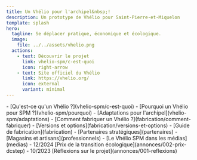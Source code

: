 ```yaml
---
title: Un Vhélio pour l'archipel&nbsp;!
description: Un prototype de Vhélio pour Saint-Pierre-et-Miquelon
template: splash
hero:
  tagline: Se déplacer pratique, économique et écologique.
  image:
    file: ../../assets/vhelio.png
  actions:
    - text: Découvrir le projet
      link: vhelio-spm/c-est-quoi
      icon: right-arrow
    - text: Site officiel du Vhélio
      link: https://vhelio.org/
      icon: external
      variant: minimal
---
```



<CardGrid stagger>
	<Card title="Le Vhélio de SPM" icon="information">
		- [Qu'est-ce qu'un Vhélio ?](vhelio-spm/c-est-quoi)
		- [Pourquoi un Vhélio pour SPM ?](vhelio-spm/pourquoi)
		- [Adaptations pour l'archipel](vhelio-spm/adaptations)
	</Card>
	<Card title="Fabrique ton Vhélio !" icon="open-book">
		- [Comment fabriquer un Vhélio ?](fabrication/comment-fabriquer)
		- [Versions et options](fabrication/versions-et-options)
		- [Guide de fabrication](fabrication)
	</Card>
	<Card title="Partenaires & Médias" icon="rocket">
		- [Partenaires stratégiques](partenaires)
		- [Magasins et artisans](professionnels)
		- [Le Vhélio SPM dans les médias](medias)
	</Card>
	<Card title="Annonces" icon="sun">
		- 12/2024 [Prix de la transition écologique](annonces/002-prix-dcstep)
		- 10/2023 [Réflexions sur le projet](annonces/001-reflexions)
	</Card>
</CardGrid>
